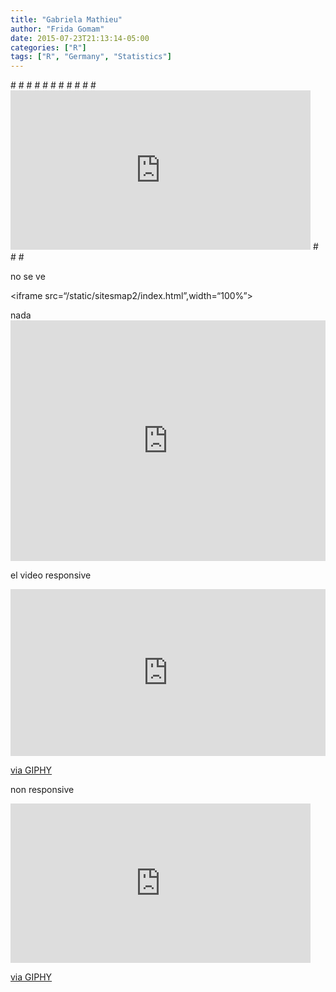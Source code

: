 ```yaml
---
title: "Gabriela Mathieu"
author: "Frida Gomam"
date: 2015-07-23T21:13:14-05:00
categories: ["R"]
tags: ["R", "Germany", "Statistics"]
---
```


#<html lang="en">
#  <head>
#    <meta charset="utf-8">
#    <meta http-equiv="X-UA-Compatible" content="IE=edge">
#    <meta name="viewport" content="initial-scale=1,user-scalable=no,maximum-scale=1,width=device-width">
#    <meta name="mobile-web-app-capable" content="yes">
#    <meta name="apple-mobile-web-app-capable" content="yes">
#    <title>Leaflet Fullscreen Iframe</title>
#  </head>
#  <body>
#    <div>
       
<iframe src="https://github.com/calcita/mapamundi/blob/master/content/work/sitesmap2.html" width="480" height="255" frameBorder="0"></iframe>

#    </div>
#  </body>
#</html>

no se ve

<iframe src="/static/sitesmap2/index.html",width="100%"></iframe>

nada
<div class='embed video-player'><iframe src='https://player.vimeo.com/video/1234567' width='100%' height='385' frameborder='0' webkitAllowFullScreen mozallowfullscreen allowFullScreen></iframe></div>

el video
responsive

<div style="width:100%;height:0;padding-bottom:53%;position:relative;"><iframe src="https://giphy.com/embed/3o7aDfKl6G6QRWrs9W" width="100%" height="100%" style="position:absolute" frameBorder="0" class="giphy-embed" allowFullScreen></iframe></div><p><a href="https://giphy.com/gifs/bestfriends-best-friends-adopt-3o7aDfKl6G6QRWrs9W">via GIPHY</a></p>
 
 non responsive 
 
<iframe src="https://giphy.com/embed/3o7aDfKl6G6QRWrs9W" width="480" height="255" frameBorder="0" class="giphy-embed" allowFullScreen></iframe><p><a href="https://giphy.com/gifs/bestfriends-best-friends-adopt-3o7aDfKl6G6QRWrs9W">via GIPHY</a></p>